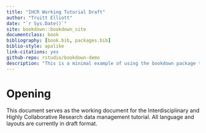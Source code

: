 ```yaml
---
title: "IHCR Working Tutorial Draft"
author: "Truitt Elliott"
date: "`r Sys.Date()`"
site: bookdown::bookdown_site
documentclass: book
bibliography: [book.bib, packages.bib]
biblio-style: apalike
link-citations: yes
github-repo: rstudio/bookdown-demo
description: "This is a minimal example of using the bookdown package to write a a tutorial"
---
```


# Opening {#contents}

This document serves as the working document for the Interdisciplinary and Highly Collaborative Research data management tutorial.  All language and layouts are currently in draft format.  
